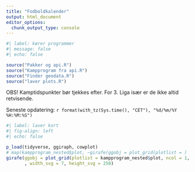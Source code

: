```yaml
---
title: "Fodboldkalender"
output: html_document
editor_options: 
  chunk_output_type: console
---
```




```r
#| label: kører programmer
#| message: false
#| echo: false

source("Pakker og api.R")
source("Kampprogram fra api.R")
source("Finder geodata.R")
source("laver plots.R")

```


OBS! Kamptidspunkter bør tjekkes efter. For 3. Liga især er de ikke altid retvisende.

Seneste opdatering: `r format(with_tz(Sys.time(), "CET"), "%d/%m/%Y %H:%M:%S")`

```r
#| label: laver kort
#| fig-align: left
#| echo: false

p_load(tidyverse, ggiraph, cowplot)
# map(kampprogram_nested$plot, ~girafe(ggobj = plot_grid(plotlist = )  print(.x)))
girafe(ggobj = plot_grid(plotlist = kampprogram_nested$plot, ncol = 1, nrow = 42, scale = 1)
       , width_svg = 7, height_svg = 250)



```



